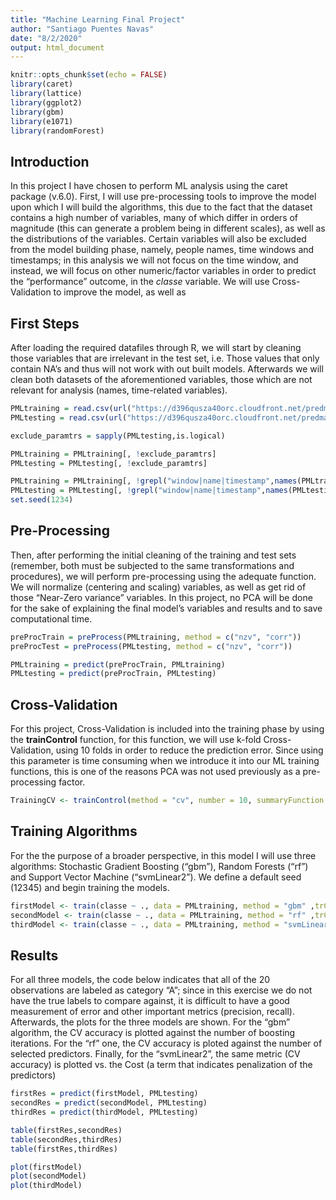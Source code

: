 ```yaml
---
title: "Machine Learning Final Project"
author: "Santiago Puentes Navas"
date: "8/2/2020"
output: html_document
---
```


```r
knitr::opts_chunk$set(echo = FALSE)
library(caret)
library(lattice)
library(ggplot2)
library(gbm)
library(e1071)
library(randomForest)
```

## Introduction

In this project I have chosen to perform ML analysis using the caret package (v.6.0). First, I will use pre-processing tools to improve the model upon which I will build the algorithms, this due to the fact that the dataset contains a high number of variables, many of which differ in orders of magnitude (this can generate a problem being in different scales), as well as the distributions of the variables. Certain variables will also be excluded from the model building phase, namely, people names, time windows and timestamps; in this analysis we will not focus on the time window, and instead, we will focus on other numeric/factor variables in order to predict the "performance" outcome, in the *classe* variable. We will use Cross-Validation to improve the model, as well as 

## First Steps

After loading the required datafiles through R, we will start by cleaning those variables that are irrelevant in the test set, i.e. Those values that only contain NA's and thus will not work with out built models. Afterwards we will clean both datasets of the aforementioned variables, those which are not relevant for analysis (names, time-related variables).

```r
PMLtraining = read.csv(url("https://d396qusza40orc.cloudfront.net/predmachlearn/pml-training.csv"))
PMLtesting = read.csv(url("https://d396qusza40orc.cloudfront.net/predmachlearn/pml-testing.csv"))

exclude_paramtrs = sapply(PMLtesting,is.logical)

PMLtraining = PMLtraining[, !exclude_paramtrs]
PMLtesting = PMLtesting[, !exclude_paramtrs]

PMLtraining = PMLtraining[, !grepl("window|name|timestamp",names(PMLtraining))]
PMLtesting = PMLtesting[, !grepl("window|name|timestamp",names(PMLtesting))]
set.seed(1234)
```

## Pre-Processing

Then, after performing the initial cleaning of the training and test sets (remember, both must be subjected to the same transformations and procedures), we will perform pre-processing using the adequate function. We will normalize (centering and scaling) variables, as well as get rid of those "Near-Zero variance" variables. In this project, no PCA will be done for the sake of explaining the final model's variables and results and to save computational time.

```r
preProcTrain = preProcess(PMLtraining, method = c("nzv", "corr"))
preProcTest = preProcess(PMLtesting, method = c("nzv", "corr"))

PMLtraining = predict(preProcTrain, PMLtraining)
PMLtesting = predict(preProcTrain, PMLtesting)
```

## Cross-Validation

For this project, Cross-Validation is included into the training phase by using the **trainControl** function, for this function, we will use k-fold Cross-Validation, using 10 folds in order to reduce the prediction error. Since using this parameter is time consuming when we introduce it into our ML training functions, this is one of the reasons PCA was not used previously as a pre-processing factor.

```r
TrainingCV <- trainControl(method = "cv", number = 10, summaryFunction = multiClassSummary)
```

## Training Algorithms

For the the purpose of a broader perspective, in this model I will use three algorithms: Stochastic Gradient Boosting ("gbm"), Random Forests ("rf") and Support Vector Machine ("svmLinear2"). We define a default seed (12345) and begin training the models.

```r
firstModel <- train(classe ~ ., data = PMLtraining, method = "gbm" ,trControl = TrainingCV, verbose =  FALSE)
secondModel <- train(classe ~ ., data = PMLtraining, method = "rf" ,trControl = TrainingCV)
thirdModel <- train(classe ~ ., data = PMLtraining, method = "svmLinear2" ,trControl = TrainingCV)
```

## Results

For all three models, the code below indicates that all of the 20 observations are labeled as category "A"; since in this exercise we do not have the true labels to compare against, it is difficult to have a good measurement of error and other important metrics (precision, recall). Afterwards, the plots for the three models are shown. For the "gbm" algorithm, the CV accuracy is plotted against the number of boosting iterations. For the "rf" one, the CV accuracy is ploted against the number of selected predictors. Finally, for the "svmLinear2", the same metric (CV accuracy) is plotted vs. the Cost (a term that indicates penalization of the predictors)

```r
firstRes = predict(firstModel, PMLtesting)
secondRes = predict(secondModel, PMLtesting)
thirdRes = predict(thirdModel, PMLtesting)
```

```r
table(firstRes,secondRes)
table(secondRes,thirdRes)
table(firstRes,thirdRes)

plot(firstModel)
plot(secondModel)
plot(thirdModel)
```
